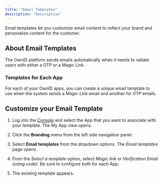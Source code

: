```yaml
---
title: "Email Templates"
description: "Description"
---
```


Email templates let you customize email content to reflect your brand and personalize content for the customer.

## About Email Templates

The OwnID platform sends emails automatically when it needs to valiate users with either a <Tooltip tip="one-time passcode">OTP</Tooltip>
or a Magic Link.

### Templates for Each App
For each of your OwnID apps, you can create a unique email template to use when the system sends a _Magic Link_ email and another for _OTP_ emails. 

## Customize your Email Template

1. Log into the [Console](https://console.ownid.com/home) and select the App that you want to associate with your template. The My App view opens.

1. Click the **Branding** menu from the left side navigation panel.

1. Select **Email templates** from the dropdown options. The _Email templates_ page opens.

1. From the _Select a template_ option, select _Magic link_ or _Verification Email (using code)_. Be sure to configure both for each App.

1. The existing template appears.




 

